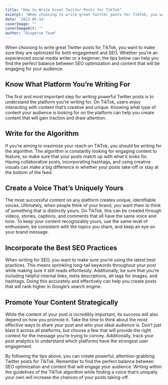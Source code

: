 ```yaml
---
title: "How to Write Great Twitter Posts for TikTok"
excerpt: "When choosing to write great Twitter posts for TikTok, you want to make sure they are optimized for both engagement and SEO. Whether you’re an experienced social media writer..."
date: '2023-05-14'
coverImage: ""  
coverImageAlt: ""
author: "Disperse Team"
--- 
```


When choosing to write great Twitter posts for TikTok, you want to make sure they are optimized for both engagement and SEO. Whether you’re an experienced social media writer or a beginner, the tips below can help you find the perfect balance between SEO optimization and content that will be engaging for your audience. 

## Know What Platform You’re Writing For

The first and most important step for writing powerful Twitter posts is to understand the platform you’re writing for. On TikTok, users enjoy interacting with content that’s creative and unique. Knowing what type of content your audience is looking for on the platform can help you create content that will gain traction and draw attention. 

## Write for the Algorithm

If you’re aiming to maximize your reach on TikTok, you should be writing for the algorithm. The algorithm is constantly looking for engaging content to feature, so make sure that your posts match up with what it looks for. Having collaborative posts, incorporating hashtags, and using creative visuals can make a big difference in whether your posts take-off or stay at the bottom of the feed. 

## Create a Voice That’s Uniquely Yours

The most successful content on any platform creates unique, identifiable voices. Ultimately, when people think of your brand, you want them to think of something that is distinctly yours. On TikTok, this can be created through videos, stories, captions, and comments that all have the same voice and tone. To keep your content recognizably yours, use the same level of enthusiasm, be consistent with the topics you share, and keep an eye on your brand message.

## Incorporate the Best SEO Practices

When writing for SEO, you want to make sure you’re using the latest best practices. This means sprinkling long-tail keywords throughout your post while making sure it still reads effortlessly. Additionally, be sure that you’re including helpful internal links, meta descriptions, alt tags for images, and hashtags. Doing this accurately and effectively can help you create posts that will rank higher in Google’s search engine. 

## Promote Your Content Strategically

While the content of your post is incredibly important, its success will also depend on how you promote it. Take the time to think about the most effective ways to share your post and who your ideal audience is. Don’t just blast it across all platforms, but choose a few that will provide the right context for the message you’re trying to convey. Additionally, track your post analytics to understand which platforms have the strongest user engagement. 

By following the tips above, you can create powerful, attention-grabbing Twitter posts for TikTok. Remember to find the perfect balance between SEO optimization and content that will engage your audience. Writing within the guidelines of the TikTok algorithm while finding a voice that’s uniquely your own will increase the chances of your posts taking-off.